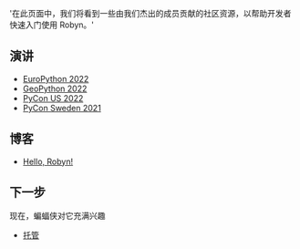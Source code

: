   '在此页面中，我们将看到一些由我们杰出的成员贡献的社区资源，以帮助开发者快速入门使用 Robyn。'

## 演讲

- [EuroPython 2022](https://www.youtube.com/watch?v=AutugvJNVkY&)
- [GeoPython 2022](https://www.youtube.com/watch?v=YCpbCQwbkd4)
- [PyCon US 2022](https://youtu.be/1IiL31tUEVk?t=2101)
- [PyCon Sweden 2021](https://www.youtube.com/watch?v=DK9teAs72Do)

## 博客

- [Hello, Robyn!](https://www.sanskar.me/posts/hello-robyn)

## 下一步

现在，蝙蝠侠对它充满兴趣

- [托管](/documentation/zh/hosting)
